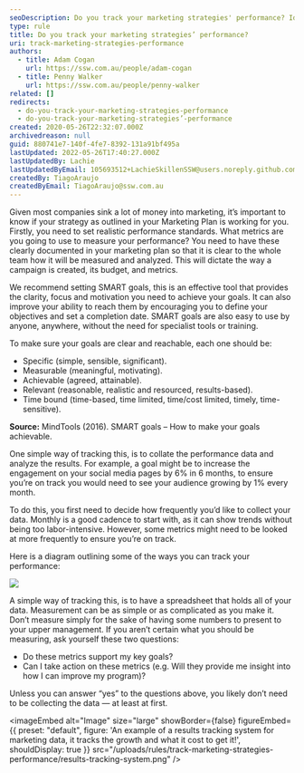 ```yaml
---
seoDescription: Do you track your marketing strategies' performance? Identify and measure key metrics to gauge success.
type: rule
title: Do you track your marketing strategies’ performance?
uri: track-marketing-strategies-performance
authors:
  - title: Adam Cogan
    url: https://ssw.com.au/people/adam-cogan
  - title: Penny Walker
    url: https://ssw.com.au/people/penny-walker
related: []
redirects:
  - do-you-track-your-marketing-strategies-performance
  - do-you-track-your-marketing-strategies’-performance
created: 2020-05-26T22:32:07.000Z
archivedreason: null
guid: 880741e7-140f-4fe7-8392-131a91bf495a
lastUpdated: 2022-05-26T17:40:27.000Z
lastUpdatedBy: Lachie
lastUpdatedByEmail: 105693512+LachieSkillenSSW@users.noreply.github.com
createdBy: TiagoAraujo
createdByEmail: TiagoAraujo@ssw.com.au
---
```


Given most companies sink a lot of money into marketing, it’s important to know if your strategy as outlined in your Marketing Plan is working for you.
Firstly, you need to set realistic performance standards. What metrics are you going to use to measure your performance? You need to have these clearly documented in your marketing plan so that it is clear to the whole team how it will be measured and analyzed. This will dictate the way a campaign is created, its budget, and metrics.

We recommend setting SMART goals, this is an effective tool that provides the clarity, focus and motivation you need to achieve your goals. It can also improve your ability to reach them by encouraging you to define your objectives and set a completion date. SMART goals are also easy to use by anyone, anywhere, without the need for specialist tools or training.

To make sure your goals are clear and reachable, each one should be:

- Specific (simple, sensible, significant).
- Measurable (meaningful, motivating).
- Achievable (agreed, attainable).
- Relevant (reasonable, realistic and resourced, results-based).
- Time bound (time-based, time limited, time/cost limited, timely, time-sensitive).

**Source:** MindTools (2016). SMART goals – How to make your goals achievable.

One simple way of tracking this, is to collate the performance data and analyze the results. For example, a goal might be to increase the engagement on your social media pages by 6% in 6 months, to ensure you’re on track you would need to see your audience growing by 1% every month.

To do this, you first need to decide how frequently you’d like to collect your data. Monthly is a good cadence to start with, as it can show trends without being too labor-intensive. However, some metrics might need to be looked at more frequently to ensure you’re on track.

Here is a diagram outlining some of the ways you can track your performance:

![](mkt-performance-diagram.png)

A simple way of tracking this, is to have a spreadsheet that holds all of your data. Measurement can be as simple or as complicated as you make it. Don’t measure simply for the sake of having some numbers to present to your upper management. If you aren’t certain what you should be measuring, ask yourself these two questions:

- Do these metrics support my key goals?
- Can I take action on these metrics (e.g. Will they provide me insight into how I can improve my program)?

Unless you can answer “yes” to the questions above, you likely don’t need to be collecting the data — at least at first.


<imageEmbed
  alt="Image"
  size="large"
  showBorder={false}
  figureEmbed={{
    preset: "default",
    figure: 'An example of a results tracking system for marketing data, it tracks the growth and what it cost to get it!',
    shouldDisplay: true
  }}
  src="/uploads/rules/track-marketing-strategies-performance/results-tracking-system.png"
/>
